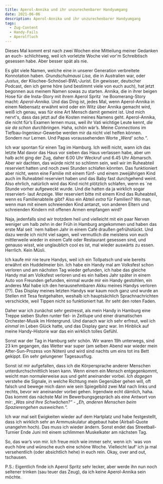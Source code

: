 ```yaml
---
title: Aperol-Annika und ihr unzurechenbarer Handyumgang
date: 2021-06-06
description: Aperol-Annika und ihr unzurechenbarer Handyumgang
tags:
  - Zug-Content
  - Handy-Fails
  - Aperolfluch
---
```


Dieses Mal kommt erst nach zwei Wochen eine Mitteilung meiner Gedanken an euch- schlichtweg, weil ich vorletzte Woche viel vor'm Schreibtisch gesessen habe. Aber 
besser spät als nie.

Es gibt viele Namen, welche eine in unserer Generation verbreitete Konnotation haben. _Grundschulmausi Lisa_, die in Australien war, oder _Justus_, der Klischee-Schnösel-BWL-Jurist. 
Ein gewisser, deutscher Podcast, den ich gerne höre (und bestimmt viele von euch auch), hat jetzt begonnen aus meinem Namen sowas zu starten. Annika, die in ihrer beigen 
Hose für die Insta-Story mit ihrem Aperol Spritz ´ne Boomerang-Story macht: _Aperol-Annika_. Und das Ding ist, 
jedes Mal, wenn Aperol-Annika in einem Nebensatz erwähnt wird oder ein Witz über Annika gemacht wird, weiß ich genau, was für eine Art Mensch damit gemeint ist. Und mich 
nervt's, dass das jetzt auf die Kosten meines Namens geht. Aperol-Annika, die nicht für’s Examen lernen muss, weil ihr Vati wichtige Leute kennt, _die sie da schon 
durchbringen_. Haha, schön wär’s. Meine _Connections_ im Tiefbau-Ingenieur-Gewerbe werden mir da nicht viel helfen können. Sondern nur Lernen. Und Papas voraussehenden 
Worte _„Werd‘ scho.“_.

Ich war spontan für einen Tag im Hamburg. Ich weiß nicht, wann ich das letzte Mal davor das Haus vor sieben das Haus verlassen habe, aber um halb acht ging der Zug, 
daher 6.00 Uhr Weckruf und 6.45 Uhr Abmarsch. Aber wir dachten, das würde nicht so schlimm sein, weil wir im Ruheabteil reserviert hatten und noch zwei Stunden 
schlafen könnten. Das funktioniert aber nicht, wenn eine Familie mit einem fünf- und einem zweijährigen Kind auch im Ruheabteil reserviert haben und das Baby fast durchgehend 
weint. Also ehrlich, natürlich wird das Kind nicht plötzlich schlafen, wenn es ´ne Stunde vorher aufgeweckt wurde. Und die hatten da ja wirklich sogar reserviert- laut Anzeige. Wer 
reserviert bitte mit einem Kind das Ruheabteil, wenn es Familienabteile gibt? Also ein Abteil _extra_ für Familien? Wo man, wenn man mit einem schreienden Kind antanzt, von anderen 
Eltern und schreienden Kindern mit offenen Armen empfangen wird? 

Naja, jedenfalls sind wir trotzdem heil und vielleicht mit ein paar Nerven weniger um halb zehn in der Früh in Hamburg angekommen und haben das erste Mal seit ´nem halben 
Jahr in einem Café draußen gefrühstückt. Und dazu werde ich nicht viel sagen, weil vermutlich die meistens von euch mittlerweile wieder in einem Café oder Restaurant 
gesessen sind, und genauso wisst, wie unglaublich cool es ist, mal wieder auswärts zu essen. Herrlich. Kein Müsli. 

Ich kaufe mir nie teure Handys, weil ich ein Tollpatsch und wie bereits erwähnt ein Huddelmeier bin. Ich habe ein Handy mal am Volksfest schon verloren und am nächsten 
Tag wieder gefunden, ich habe das gleiche Handy mal am Volksfest verloren und es ein halbes Jahr später in einem Auto von Freunden gefunden, einmal wurde mir ein Handy gestohlen, 
ein anderes Mal habe ich den herausnehmbaren Akku meines Handys verloren (??). Das Display meines letzten Handys war kaum noch ganz und wurde an Stellen mit Tesa 
festgehalten, weshalb ich hauptsächlich Sprachnachrichten verschickte, weil Tippen nicht so funktioniert hat. Ihr seht den roten Faden.

Daher war ich zunächst sehr gestresst, als mein Handy in Hamburg eine Treppe sieben Stufen runter fiel- in Zeitlupe und einer dramatischen Orchester-Musik im 
Hintergrund. Und danach war ich sehr erfreut, weil ich _einmal_ im Leben Glück hatte, und das Display ganz war. Im Hinblick auf meine Handy-Historie war das ein wirklich tolles 
Gefühl.

Sonst war der Tag in Hamburg sehr schön. Wir waren 19h unterwegs, sind 23 km gegangen, das Wetter war super (am selben Abend war wieder mein After-Sun-Prozess von 
Nöten) und wird sind nachts um eins tot ins Bett gekippt. Ein sehr gelungener Tagesausflug.

Sonst ist mir aufgefallen, dass ich die Körpersprache anderer Menschen unterdurchschnittlich lesen kann. Wenn einem ein Mensch entgegenkommt, weicht man normalerweise 
aus und geht aneinander vorbei. _Ich dagegen_ verstehe die Signale, in welche Richtung mein Gegenüber gehen will, oft falsch und bewege mich dann wie sein Spiegelbild 
zwei Mal nach links und rechts, bevor wir aneinander vorbei gehen. Irgendwie echt dämlich, haha. Das kommt das nächste Mal im Bewerbungsgespräch als eine Antwort von mir: 
_„Was sind Ihre Schwächen?“ - „Eh, anderen Menschen beim Spazierengehen ausweichen.“._

Ich war mal seit Ewigkeiten wieder auf dem Hartplatz und habe festgestellt, dass ich wirklich sehr an Armmuskulatur abgebaut habe (Airball-Quote unangehm hoch). 
Das muss ich wieder ändern. Sonst endet das Streetball-Turnier Ende Juni mit einem schlimmen Muskelkater am nächsten Tag.

So, das war’s von mir. Ich freue mich wie immer sehr, wenn ich ´was von euch höre und wünsche euch eine schöne Woche. Vielleicht lauf‘ ich ja mal versehentlich (oder absichtlich hehe)
in euch rein. Okay, over and out, tschausen.

P.S.: Eigentlich finde ich Aperol Spritz sehr lecker, aber werde ihn nun noch seltener trinken (sau teuer das Zeug), da ich keine Aperol-Annika sein möchte.
